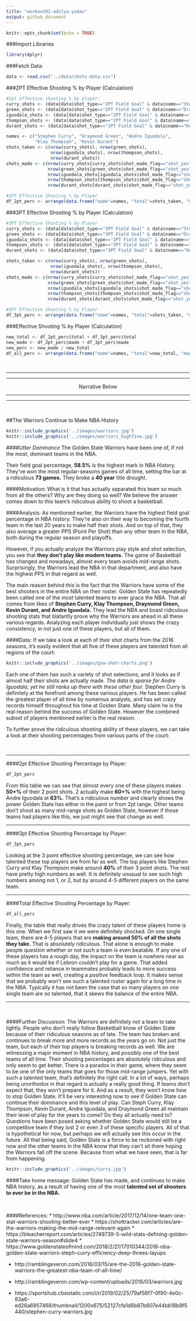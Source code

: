 ```yaml
---
title: "workout01-aditya-yadav"
output: github_document
---
```


```r
knitr::opts_chunk$set(echo = TRUE)
```

###Import Libraries
```r
library(dplyr)
```

###Fetch Data:
```r
data <- read.csv("../data/shots-data.csv")
```

###2PT Effective Shooting % by Player (Calculation)
```r
#2pt effective shooting % by player:
curry_shots <- (data[data$shot_type=="2PT Field Goal" & data$name=="Stephen Curry",])
green_shots <- (data[data$shot_type=="2PT Field Goal" & data$name=="Draymond Green",])
iguodala_shots <- (data[data$shot_type=="2PT Field Goal" & data$name=="Andre Iguodala",])
thompson_shots <- (data[data$shot_type=="2PT Field Goal" & data$name=="Klay Thompson",])
durant_shots <- (data[data$shot_type=="2PT Field Goal" & data$name=="Kevin Durant",])

names <- c("Stephen Curry", "Draymond Green", "Andre Iguodala",
           "Klay Thompson", "Kevin Durant")
shots_taken <- c(nrow(curry_shots), nrow(green_shots),
                 nrow(iguodala_shots), nrow(thompson_shots),
                 nrow(durant_shots))
shots_made <- c(nrow(curry_shots[curry_shots$shot_made_flag=="shot_yes",]),
                nrow(green_shots[green_shots$shot_made_flag=="shot_yes",]),
                nrow(iguodala_shots[iguodala_shots$shot_made_flag=="shot_yes",]),
                nrow(thompson_shots[thompson_shots$shot_made_flag=="shot_yes",]),
                nrow(durant_shots[durant_shots$shot_made_flag=="shot_yes",]))

#2PT Effective Shooting % by Player
df_2pt_perc <- arrange(data.frame("name"=names, "total"=shots_taken, "made"=shots_made, "perc_made"=shots_made/shots_taken), desc(perc_made))
```
###3PT Effective Shooting % by Player (Calculation)
```r
#3PT Effective Shooting % by Player
curry_shots <- (data[data$shot_type=="3PT Field Goal" & data$name=="Stephen Curry",])
green_shots <- (data[data$shot_type=="3PT Field Goal" & data$name=="Draymond Green",])
iguodala_shots <- (data[data$shot_type=="3PT Field Goal" & data$name=="Andre Iguodala",])
thompson_shots <- (data[data$shot_type=="3PT Field Goal" & data$name=="Klay Thompson",])
durant_shots <- (data[data$shot_type=="3PT Field Goal" & data$name=="Kevin Durant",])

shots_taken <- c(nrow(curry_shots), nrow(green_shots),
                 nrow(iguodala_shots), nrow(thompson_shots),
                 nrow(durant_shots))
shots_made <- c(nrow(curry_shots[curry_shots$shot_made_flag=="shot_yes",]),
                nrow(green_shots[green_shots$shot_made_flag=="shot_yes",]),
                nrow(iguodala_shots[iguodala_shots$shot_made_flag=="shot_yes",]),
                nrow(thompson_shots[thompson_shots$shot_made_flag=="shot_yes",]),
                nrow(durant_shots[durant_shots$shot_made_flag=="shot_yes",]))

#3PT Effective Shooting % by Player
df_3pt_perc <- arrange(data.frame("name"=names, "total"=shots_taken, "made"=shots_made, "perc_made"=shots_made/shots_taken), desc(perc_made))
```
###Effective Shooting % by Player (Calculation)
```r
new_total <- df_2pt_perc$total + df_3pt_perc$total
new_made <- df_2pt_perc$made + df_3pt_perc$made
new_perc <- new_made / new_total
df_all_perc <- arrange(data.frame("name"=names, "total"=new_total, "made"=new_made, "perc_made"=new_perc), desc(perc_made))
```

<br>
<hr>
<hr>
<center>Narrative Below</center>
<hr>
<hr>
<br>

##The Warriors Continue to Make NBA History

```r
knitr::include_graphics('../images/warriors.jpg')
knitr::include_graphics('../images/warriors_highfive.jpg')
```

####*Utter Dominance*
The Golden State Warriors have been one of, if not the most, dominant teams in the NBA. 

Their field goal percentage, **58.5%** is the highest mark in NBA History. 
They’ve won the most regular-seasons games of all time, setting the bar at a ridiculous **73 games.**
They broke a **40 year** title drought.

####Motivation:
What is it that has actually separated this team so much from all the others? Why are they doing so well? We believe the answer comes down to this team’s ridiculous ability to shoot a basketball.

####Analysis:
As mentioned earlier, the Warriors have the highest field goal percentage in NBA history. They’re also on their way to becoming the fourth team in the last 20 years to make half their shots. And on top of that, they also average a greater PPS (Point Per Shot) than any other team in the NBA, both during the regular season and playoffs.

However, if you actually analyze the Warriors play style and shot selection, you see that **they don’t play like modern teams.** The game of Basketball has changed and nowadays, almost every team avoids mid-range shots. 
Surprisingly, the Warriors lead the NBA in that department, and also have the highest PPS in that regard as well.

The main reason behind this is the fact that the Warriors have some of the best shooters in the entire NBA on their roster. Golden State has repeatedly been called one of the most talented teams to ever grace the NBA. That all comes from likes of **Stephen Curry, Klay Thompson, Draymond Green, Kevin Durant, and Andre Iguodala.** They lead the NBA and boast ridiculous shooting stats that blatantly prove why the Warriors are ahead in all these various regards. Analyzing each player individually just shows the crazy consistency, in not just one of these players, but all of them.

####Data:
If we take a look at each of their shot charts from the 2016 seasons, it’s easily evident that all five of these players are talented from all regions of the court:

```r
knitr::include_graphics('../images/gsw-shot-charts.png')
```


Each one of them has such a variety of shot selections, and it looks as if almost half their shots are actually made. *The data is sparse for Andre Iguodala, yet he still ranks up there with these other four.* Stephen Curry is definitely at the forefront among these various players. He has been called the greatest player of all time by numerous analysts, and has set crazy records himself throughout his time at Golden State. Many claim he is the real reason behind the success of Golden State. However the combined subset of players mentioned earlier is the real reason.

To further prove the ridiculous shooting ability of these players, we can take a look at their shooting percentages from various parts of the court:

<br>
<hr>

####2pt Effective Shooting Percentage by Player:

```r
df_2pt_perc
```

From this table we can see that almost every one of these players makes **50+%** of their 2 point shots. 2 actually make **60+%** with the highest being Andre Iguodala at **63%.** That’s a ridiculous number and clearly shows the power Golden State has either in the paint or from 2pt range. Other teams don’t shoot as many mid-range shots as Golden State, however if those teams had players like this, we just might see that change as well.

<hr>

####3pt Effective Shooting Percentage by Player:

```r
df_3pt_perc
```

Looking at the 3 point effective shooting percentage, we can see how talented these top players are from far as well. The top players like Stephen Curry and Klay Thompson make around **40%** of their 3 point shots. The rest have pretty high numbers as well. It is definitely unusual to see such high numbers among not 1, or 2, but by around 4-5 different players on the same team.

<hr>

####Total Effective Shooting Percentage by Player:

```r
df_all_perc
```

Finally, the table that really drives the crazy talent of these players home is this one. When we first saw it we were definitely shocked. On one single team, there are 4-5 players that are **making around 50% of all the shots they take.** That is absolutely ridiculous. That alone is enough to make people question whether or not such a team is even beatable. If any one of these players has a rough day, the impact on the team is nowhere near as much as it would be if Lebron couldn’t play for a game. That added confidence and reliance in teammates probably leads to more success within the team as well, creating a positive feedback loop. It makes sense that we probably won’t see such a talented roster again for a long time in the NBA. Typically it has not been the case that so many players on one single team are so talented, that it skews the balance of the entire NBA.
<hr>

<br>

####Further Discusison:
The Warriors are definitely not a team to take lightly. People who don’t really follow Basketball know of Golden State because of their ridiculous seasons as of late. The team has broken and continues to break more and more records as the years go on. Not just the team, but each of their top players is breaking records as well. We are witnessing a major moment in NBA history, and possibly one of the best teams of all time. 
Their shooting percentages are absolutely ridiculous and only seem to get better. There is a paradox in their game, where they seem to be one of the only teams that goes for those mid-range jumpers. Yet with such a talented team, that’s definitely the right call. In a lot of ways, perhaps being unorthodox in that regard is actually a really good thing. If teams don’t expect that, they won’t prepare for it. And as a result, they won’t know how to stop Golden State. It’ll be very interesting now to see if Golden State can continue their dominance and this level of play. Can Steph Curry, Klay Thompson, Kevin Durant, Andre Iguodala, and Draymond Green all maintain their level of play for the years to come? Do they all actually need to? Questions have been posed asking whether Golden State would still be a competitive team if they lost 2 or even 3 of these specific players. All of that is hypothetical for now, but perhaps we will actually see this occur in the future. All that being said, Golden State is a force to be reckoned with right now and the other teams in the NBA know that they can’t sit there hoping the Warriors fall off the scene. Because from what we have seen, that is far from happening.

```r
knitr::include_graphics('../images/curry.jpg')
```

####Take home message:
Golden State has made, and continues to make NBA history, as a result of having one of the most **talented set of shooters to ever be in the NBA.**

<br>

####References:
* http://www.nba.com/article/2017/12/14/one-team-one-stat-warriors-shooting-better-ever
* https://shottracker.com/articles/are-the-warriors-making-the-mid-range-relevant-again
* https://bleacherreport.com/articles/2749739-5-wild-stats-defining-golden-state-warriors-season#slide4
* https://www.goldenstateofmind.com/2018/2/21/17010344/2018-nba-golden-state-warriors-steph-curry-efficiency-deep-threes-layups

* http://ramblingeveron.com/2016/03/15/are-the-2016-golden-state-warriors-the-greatest-nba-team-of-all-time/
* http://ramblingeveron.com/wp-content/uploads/2016/03/warriors.jpg

* https://sportshub.cbsistatic.com/i/r/2019/02/25/79af56f7-0f90-4e0c-83a6-ed26a6957468/thumbnail/1200x675/52127cfa1d6b87b607e44bb18b8f5440/stephen-curry-warriors.jpg















